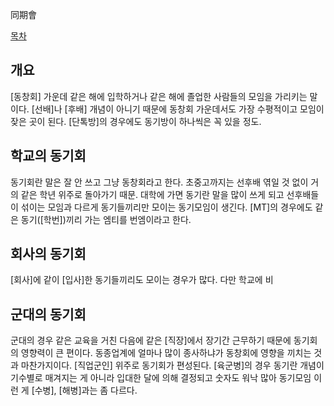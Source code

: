 同期會

[[목차]]
== 개요 ==
[동창회] 가운데 같은 해에 입학하거나 같은 해에 졸업한 사람들의 모임을 가리키는 말이다. [선배]나 [후배] 개념이 아니기 때문에 동창회 가운데서도 가장 수평적이고 모임이 잦은 곳이 된다. [단톡방]의 경우에도 동기방이 하나씩은 꼭 있을 정도.

== 학교의 동기회 ==
동기회란 말은 잘 안 쓰고 그냥 동창회라고 한다. 초중고까지는 선후배 엮일 것 없이 거의 같은 학년 위주로 돌아가기 때문. 대학에 가면 동기란 말을 많이 쓰게 되고 선후배들이 섞이는 모임과 다르게 동기들끼리만 모이는 동기모임이 생긴다. [MT]의 경우에도 같은 동기([학번])끼리 가는 엠티를 번엠이라고 한다.

== 회사의 동기회 ==
[회사]에 같이 [입사]한 동기들끼리도 모이는 경우가 많다. 다만 학교에 비

== 군대의 동기회 ==
군대의 경우 같은 교육을 거친 다음에 같은 [직장]에서 장기간 근무하기 때문에 동기회의 영향력이 큰 편이다. 동종업계에 얼마나 많이 종사하냐가 동창회에 영향을 끼치는 것과 마찬가지이다. [직업군인] 위주로 동기회가 편성된다. [육군병]의 경우 동기란 개념이 기수별로 매겨지는 게 아니라 입대한 달에 의해 결정되고 숫자도 워낙 많아 동기모임 이런 게 [수병], [해병]과는 좀 다르다.
